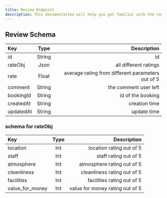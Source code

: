 ```yaml
---
title: Review Endpoint
description: This documentation will help you get familiar with the resources of the Hamampass Rest API and show you how to make different queries, so that you can get the most out of it.
---
```


## Review Schema

| Key       |  Type  |                                       Description |
| :-------- | :----: | ------------------------------------------------: |
| id        | String |                                                id |
| rateObj   |  Json  |                             all different ratings |
| rate      | Float  | average rating from different parameters out of 5 |
| comment   | String |                             the comment user left |
| bookingId | String |                                 id of the booking |
| createdAt | String |                                     creation time |
| updatedAt | String |                                       update time |

### schema for rateObj

| Key             | Type |                     Description |
| :-------------- | :--: | ------------------------------: |
| location        | Int  |        location rating out of 5 |
| staff           | Int  |           staff rating out of 5 |
| atmosphere      | Int  |      atmosphere rating out of 5 |
| cleanliness     | Int  |     cleanliness rating out of 5 |
| facilities      | Int  |      facilities rating out of 5 |
| value_for_money | Int  | value for money rating out of 5 |
